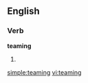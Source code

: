 ==English==

===Verb===
'''teaming'''

# {{present participle of|[[team]]}}

[[simple:teaming]]
[[vi:teaming]]